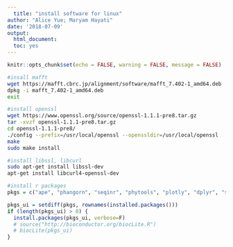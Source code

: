 ```yaml
---
  title: "install software for linux"
author: "Alice Yue; Maryam Hayati"
date: '2018-07-09'
output:
  html_document:
  toc: yes
---
```

  
```r
knitr::opts_chunk$set(echo = FALSE, warning = FALSE, message = FALSE)
```


```bash
#insall mafft
wget https://mafft.cbrc.jp/alignment/software/mafft_7.402-1_amd64.deb
dpkg -i mafft_7.402-1_amd64.deb
exit

#install openssl
wget https://www.openssl.org/source/openssl-1.1.1-pre8.tar.gz
tar -xvzf openssl-1.1.1-pre8.tar.gz 
cd openssl-1.1.1-pre8/
./config --prefix=/usr/local/openssl --openssldir=/usr/local/openssl
make
sudo make install

#install libssl, libcurl
sudo apt-get install libssl-dev
apt-get install libcurl4-openssl-dev
```

```r
#install r packages
pkgs = c("ape", "phangorn", "seqinr", "phytools", "plotly", "dplyr", "seqLogo")

pkgs_ui = setdiff(pkgs, rownames(installed.packages()))
if (length(pkgs_ui) > 0) {
  install.packages(pkgs_ui, verbose=F)
  # source("http://bioconductor.org/biocLite.R")
  # biocLite(pkgs_ui)
}
```

